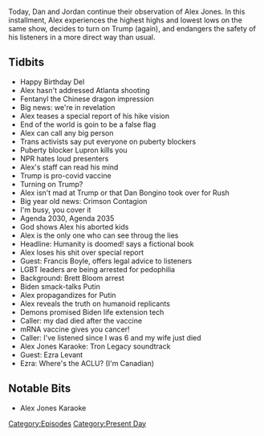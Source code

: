 {{DEFAULTSORT:
    #_EPISODE_0541:March 17-18, 2021
}}{{Episode
    | title             = March 17-18, 2021
    | caption           = [https://knowledgefight.libsyn.com/541-march-17-18-2021 Listen to this episode on Libsyn]
    | episodeNumber     = 541
    | length            = 01:31:11
    | airDate           = March 19, 2021
    | coverageStartDate = March 17, 2021
    | coverageEndDate   = March 18, 2021
    | episodeType       = [[:Category:Present Day|Present Day]]
    | appearance        = [[Dan Bongino]], [[Rush Limbaugh]], [[Francis Boyle]], [[Brett Bloom]]
    | previousEpisode   = [[540: March 15-16, 2021]]
    | nextEpisode       = [[542: September 15, 2010]]
}}

{{Stub}}

Today, Dan and Jordan continue their observation of Alex Jones. In this installment, Alex experiences the highest highs and lowest lows on the same show, decides to turn on Trump (again), and endangers the safety of his listeners in a more direct way than usual.

==Tidbits==

*Happy Birthday Del
*Alex hasn't addressed Atlanta shooting
*Fentanyl the Chinese dragon impression
*Big news: we're in revelation
*Alex teases a special report of his hike vision
*End of the world is goin to be a false flag
*Alex can call any big person
*Trans activists say put everyone on puberty blockers
*Puberty blocker Lupron kills you
*NPR hates loud presenters
*Alex's staff can read his mind
*Trump is pro-covid vaccine
*Turning on Trump?
*Alex isn't mad at Trump or that Dan Bongino took over for Rush
*Big year old news: Crimson Contagion
*I'm busy, you cover it
*Agenda 2030, Agenda 2035
*God shows Alex his aborted kids
*Alex is the only one who can see throug the  lies
*Headline: Humanity is doomed! says a fictional book
*Alex loses his shit over special report
*Guest: Francis Boyle, offers legal advice to listeners
*LGBT leaders are being arrested for pedophilia
*Background: Brett Bloom arrest
*Biden smack-talks Putin
*Alex propagandizes for Putin
*Alex reveals the truth on humanoid replicants
*Demons promised Biden life extension tech
*Caller: my dad died after the vaccine
*mRNA vaccine gives you cancer!
*Caller: I've listened since I was 6 and my wife just died
*Alex Jones Karaoke: Tron Legacy soundtrack
*Guest: Ezra Levant
*Ezra: Where's the ACLU? (I'm Canadian)

==Notable Bits==

*Alex Jones Karaoke

[[Category:Episodes]]
[[Category:Present Day]]
